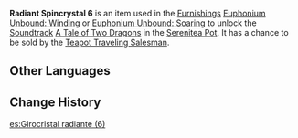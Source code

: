 {{Item Infobox
|id           = 141006
|image        = Item Radiant Spincrystal.png
|type         = Adventure Items
|group        = Radiant Spincrystals
|rarity       = 4
|invCategory  = Precious Items
|description  = This wondrous crystal contains a certain rhythm, like something beautiful woven from delicate silk. These items can be found throughout the mainland or from merchants who collect curios. The tune held within this crystal can be revivified in your [[Serenitea Pot]] using either "[[Euphonium Unbound: Winding]]" or "[[Euphonium Unbound: Soaring]]." The tune contained within this [[Radiant Spincrystal]] is "[[A Tale of Two Dragons]]."
|source1      = [[Chubby]]
|track        = A Tale of Two Dragons
}}
'''Radiant Spincrystal 6''' is an item used in the [[Furnishings]] [[Euphonium Unbound: Winding]] or [[Euphonium Unbound: Soaring]] to unlock the [[Soundtrack]] [[A Tale of Two Dragons]] in the [[Serenitea Pot]]. It has a chance to be sold by the [[Teapot Traveling Salesman]].

==Other Languages==
{{Other Languages
|default_hidden = 1
|en      = Radiant Spincrystal 6
|zhs     = 旋曜玉帛・其六
|zhs_rm  = Xuán Yào Yùbó - Qí Liù
|zht     = 旋曜玉帛・其六
|zht_rm  = Xuán Yào Yùbó - Qí Liù
|ja      = 旋曜玉帛・6
|ja_rm   = Sen'you Gyokuhaku - Roku{{Assumed}}
|ko      = 빛나는 결정・6
|ko_rm   = Bitnaneun Gyeoljeong 6
|es      = Girocristal radiante (6)
|fr      = Gyrocristal radiant 6
|ru      = Лучистый кристалл {{tt|6|шесть}}
|th      = Radiant Spincrystal 6
|vi      = Ngọc Thạch Âm Vang 6
|de      = Strahlender Drehkristall VI
|id      = Radiant Spincrystal 6
|pt      = Cristal Rodopiante Radiante 6
}}

==Change History==
{{Change History|2.4}}
[[es:Girocristal radiante (6)]]